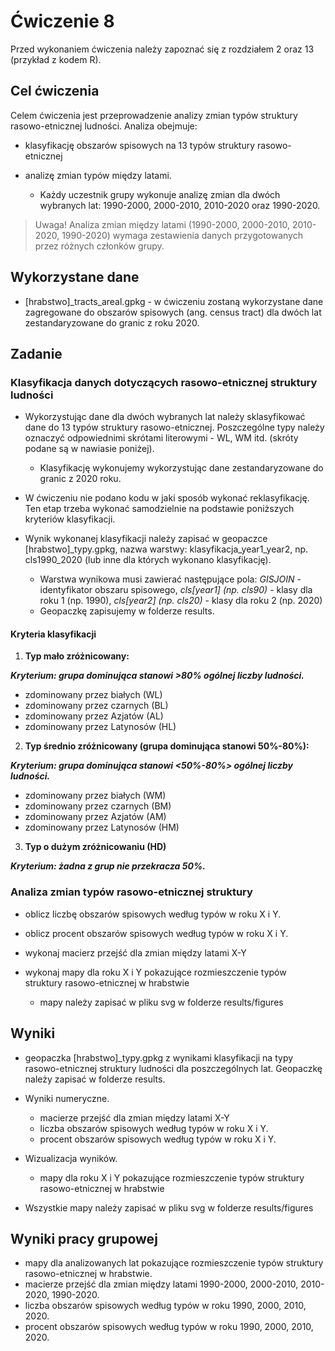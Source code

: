# Ćwiczenie 8

Przed wykonaniem ćwiczenia należy zapoznać się z rozdziałem 2 oraz 13 (przykład z kodem R). 
 
## Cel ćwiczenia

Celem ćwiczenia jest przeprowadzenie analizy zmian typów struktury rasowo-etnicznej ludności. Analiza obejmuje:

-   klasyfikację obszarów spisowych na 13 typów struktury rasowo-etnicznej

-   analizę zmian typów między latami.

    -   Każdy uczestnik grupy wykonuje analizę zmian dla dwóch wybranych lat: 1990-2000, 2000-2010, 2010-2020 oraz 1990-2020.

> Uwaga! Analiza zmian między latami (1990-2000, 2000-2010, 2010-2020, 1990-2020) wymaga zestawienia danych przygotowanych przez różnych członków grupy.

## Wykorzystane dane

-   \[hrabstwo\]\_tracts_areal.gpkg - w ćwiczeniu zostaną wykorzystane dane zagregowane do obszarów spisowych (ang. census tract) dla dwóch lat zestandaryzowane do granic z roku 2020.

## Zadanie

### Klasyfikacja danych dotyczących rasowo-etnicznej struktury ludności

-   Wykorzystując dane dla dwóch wybranych lat należy sklasyfikować dane do 13 typów struktury rasowo-etnicznej. Poszczególne typy należy oznaczyć odpowiednimi skrótami literowymi - WL, WM itd. (skróty podane są w nawiasie poniżej).

    -   Klasyfikację wykonujemy wykorzystując dane zestandaryzowane do granic z 2020 roku.

-   W ćwiczeniu nie podano kodu w jaki sposób wykonać reklasyfikację. Ten etap trzeba wykonać samodzielnie na podstawie poniższych kryteriów klasyfikacji.

-   Wynik wykonanej klasyfikacji należy zapisać w geopaczce \[hrabstwo\]\_typy.gpkg, nazwa warstwy: klasyfikacja_year1_year2, np. cls1990_2020 (lub inne dla których wykonano klasyfikację).

    -   Warstwa wynikowa musi zawierać następujące pola: *GISJOIN* - identyfikator obszaru spisowego, *cls\[year1\] (np. cls90)* - klasy dla roku 1 (np. 1990), *cls\[year2\] (np. cls20)* - klasy dla roku 2 (np. 2020)
    -   Geopaczkę zapisujemy w folderze results.

#### Kryteria klasyfikacji {.unnumbered}

1.  **Typ mało zróżnicowany:**

***Kryterium: grupa dominująca stanowi \>80% ogólnej liczby ludności.***

-   zdominowany przez białych (WL)
-   zdominowany przez czarnych (BL)
-   zdominowany przez Azjatów (AL)
-   zdominowany przez Latynosów (HL)

2.  **Typ średnio zróżnicowany (grupa dominująca stanowi 50%-80%):**

***Kryterium: grupa dominująca stanowi \<50%-80%\> ogólnej liczby ludności.***

-   zdominowany przez białych (WM)
-   zdominowany przez czarnych (BM)
-   zdominowany przez Azjatów (AM)
-   zdominowany przez Latynosów (HM)

3.  **Typ o dużym zróżnicowaniu (HD)**

***Kryterium: żadna z grup nie przekracza 50%.***

### Analiza zmian typów rasowo-etnicznej struktury

-   oblicz liczbę obszarów spisowych według typów w roku X i Y.

-   oblicz procent obszarów spisowych według typów w roku X i Y.

-   wykonaj macierz przejść dla zmian między latami X-Y

-   wykonaj mapy dla roku X i Y pokazujące rozmieszczenie typów struktury rasowo-etnicznej w hrabstwie

    -   mapy należy zapisać w pliku svg w folderze results/figures

## Wyniki

-   geopaczka \[hrabstwo\]\_typy.gpkg z wynikami klasyfikacji na typy rasowo-etnicznej struktury ludności dla poszczególnych lat. Geopaczkę należy zapisać w folderze results.

-   Wyniki numeryczne.

    -   macierze przejść dla zmian między latami X-Y
    -   liczba obszarów spisowych według typów w roku X i Y.
    -   procent obszarów spisowych według typów w roku X i Y.

-   Wizualizacja wyników.

    -   mapy dla roku X i Y pokazujące rozmieszczenie typów struktury rasowo-etnicznej w hrabstwie

-   Wszystkie mapy należy zapisać w pliku svg w folderze results/figures

## Wyniki pracy grupowej

-   mapy dla analizowanych lat pokazujące rozmieszczenie typów struktury rasowo-etnicznej w hrabstwie.
-   macierze przejść dla zmian między latami 1990-2000, 2000-2010, 2010-2020, 1990-2020.
-   liczba obszarów spisowych według typów w roku 1990, 2000, 2010, 2020.
-   procent obszarów spisowych według typów w roku 1990, 2000, 2010, 2020.
